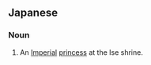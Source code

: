 ==Japanese==
{{ja-kanjitab|さい|ぐう|yomi=o}}

===Noun===
{{ja-noun|さいぐう}}

# An [[imperial|Imperial]] [[princess]] at the Ise shrine.